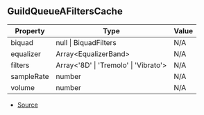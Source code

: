## GuildQueueAFiltersCache

| Property | Type | Value |
| ----------- | ----------- | ----------- |
| biquad | null \| BiquadFilters | N/A |
| equalizer | Array\<EqualizerBand> | N/A |
| filters | Array\<'8D' \| 'Tremolo' \| 'Vibrato'> | N/A |
| sampleRate | number | N/A |
| volume | number | N/A |


- [Source](https://github.com/Androz2091/discord-player/blob/5a3437b/packages/discord-player/src/Structures/GuildQueueAudioFilters.ts#L187)